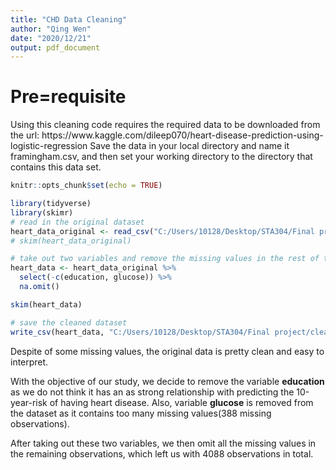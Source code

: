 ```yaml
---
title: "CHD Data Cleaning"
author: "Qing Wen"
date: "2020/12/21"
output: pdf_document
---
```

# Pre=requisite
Using this cleaning code requires the required data to be downloaded from the url: https://www.kaggle.com/dileep070/heart-disease-prediction-using-logistic-regression
Save the data in your local directory and name it framingham.csv, and then set your working directory to the directory that contains this data set.

```r
knitr::opts_chunk$set(echo = TRUE)
```

```r
library(tidyverse)
library(skimr)
# read in the original dataset
heart_data_original <- read_csv("C:/Users/10128/Desktop/STA304/Final project/framingham.csv")
# skim(heart_data_original)

# take out two variables and remove the missing values in the rest of the observations
heart_data <- heart_data_original %>% 
  select(-c(education, glucose)) %>% 
  na.omit() 

skim(heart_data)

# save the cleaned dataset 
write_csv(heart_data, "C:/Users/10128/Desktop/STA304/Final project/cleaned_data.csv")
```

Despite of some missing values, the original data is pretty clean and easy to interpret. 

With the objective of our study, we decide to remove the variable **education** as we do not think it has an as strong relationship with predicting the 10-year-risk of having heart disease. Also, variable **glucose** is removed from the dataset as it contains too many missing values(388 missing observations). 

After taking out these two variables, we then omit all the missing values in the remaining observations, which left us with 4088 observations in total.
